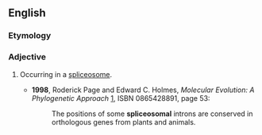 ==English==


===Etymology===

{{suffix|spliceosome|al}}

===Adjective===
{{en-adj|-}}

# {{genetics}} Occurring in a [[spliceosome]].
#*'''1998''', Roderick Page and Edward C. Holmes, ''Molecular Evolution: A Phylogenetic Approach'' [http://books.google.com/books?id=ky2mB7VVeWQC], ISBN 0865428891, page 53:
#*:The positions of some '''spliceosomal''' introns are conserved in orthologous genes from plants and animals.